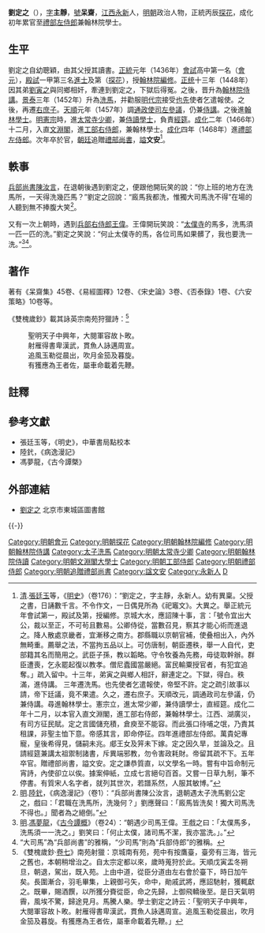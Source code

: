 {{明清人物信息框
| 姓名 = 劉定之
| 原名 =
| 圖片名稱= Liu Dingzhi.png
| 圖片大小 = 200px
| 圖片說明 = 明《[[三才圖會|三才圖會]]》載《禮部左侍郎劉文安公像》
| 最高職務 = 嘉議大夫禮部左侍郎兼翰林院學士
| 屆數 = 
| 國家 = 大明
| 前任 = 
| 繼任 = 
| 爵位 =
| 籍貫 = [[江西承宣佈政使司|江西]][[永新縣|永新縣]]
| 族裔 = 漢族
| 旗籍 = 
| 字號 = 字主靜，號呆齋
| 諡號 = 文安
| 出生日期 = [[永乐_(明朝)|永樂]]七年（1409年）
| 出生地點 = [[江西承宣佈政使司|江西]][[永新縣|永新縣]]
| 逝世日期 = [[成化|成化]]五年（1469年）
| 逝世地點 = [[北京城|京師]]
| 墓葬 =
| 配偶 =
| 親屬 = 曾祖父劉溪所、祖劉元傑、父劉髦<ref>《天一阁藏明代科举录选刊·登科录》（《景泰五年进士登科录》）</ref><br />[[劉寅之|劉寅之]]（弟）
| 出身 = 
*正統元年丙辰科一甲第三名進士及第（[[探花|探花]]）
| 經歷 = 
| 著作 = *《呆齋集》45卷、《易經圖釋》12卷、《宋史論》3卷、《否泰錄》1卷、《六安策略》10卷
}}

'''劉定之'''（{{bd|1409年||1469年|catIdx=L劉}}），[[表字|字]]'''主靜'''，[[號|號]]'''呆齋'''，[[江西承宣佈政使司|江西]][[永新|永新]]人，[[明朝|明朝]]政治人物，正統丙辰[[探花|探花]]，成化初年累官至[[禮部左侍郎|禮部左侍郎]]兼翰林院學士。

== 生平 ==
劉定之自幼聰穎，由其父授其讀書。[[正統_(年號)|正統]]元年（1436年）[[會試|會試]]高中第一名（[[會元|會元]]），[[殿試|殿試]]一甲第三名[[進士|進士]]及第（[[探花|探花]]），授[[翰林院編修|翰林院編修]]。[[正統_(年號)|正统]]十三年（1448年）因其弟[[劉寅之|劉寅之]]與同鄉相奸，牽連到劉定之，下獄后得冤。之後，晋升為[[翰林院侍講|翰林院侍講]]。[[景泰_(年號)|景泰]]三年（1452年）升為[[洗馬_(官名)|洗馬]]，并勸服[[明代宗|明代宗]]接受[[也先|也先]]使者乞遣報使。之後，再遷[[右庶子|右庶子]]。[[天順_(明朝)|天順]]元年（1457年）調[[通政使司|通政使司]][[左參議|左參議]]，仍兼[[侍講|侍講]]。之後進[[翰林學士|翰林學士]]。[[明憲宗|明憲宗]]時，進[[太常寺|太常寺]][[少卿|少卿]]，兼[[侍讀學士|侍讀學士]]，負責[[經筵|經筵]]。[[成化|成化]]二年（1466年）十二月，入直[[文淵閣|文淵閣]]，進[[工部右侍郎|工部右侍郎]]，兼翰林學士。[[成化|成化]]四年（1468年）進[[禮部左侍郎|禮部左侍郎]]。次年卒於官，[[朝廷|朝廷]]追贈[[禮部尚書|禮部尚書]]，[[謚|謚]]'''文安'''<ref>[[清|清]].[[張廷玉|張廷玉]]等，《[[明史|明史]]》（卷176）：“劉定之，字主靜，永新人。幼有異稟。父授之書，日誦數千言。不令作文，一日偶見所為《祀竈文》。大異之。舉正統元年會試第一，殿試及第，授編修。京城大水，應詔陳十事，言：「號令宜出大公，裁以至正，不可茍且數易。公卿侍從，當數召見，察其才能心術而進退之。降人散處京畿者，宜漸移之南方。郡縣職以京朝官補，使叠相出入，內外無畸重。薦舉之法，不當拘五品以上。可仿唐制，朝臣遷秩，舉一人自代，吏部籍其名而簡用之。武臣子孫，教以韜略。守令牧養為先務，毋徒取幹辦。群臣遭喪，乞永罷起復以教孝。僧尼蠹國當嚴絕。富民輸粟授官者，有犯宜追奪。」疏入留中。十三年，弟寅之與鄉人相訐，辭連定之。下獄，得白。秩滿，進侍講。 三年遷洗馬。也先使者乞遣報使，帝堅不許。定之疏引故事以請，帝下廷議，竟不果遣。久之，遷右庶子。天順改元，調通政司左參議，仍兼侍講。尋進翰林學士。憲宗立，進太常少卿，兼侍讀學士，直經筵。成化二年十二月，以本官入直文淵閣，進工部右侍郎，兼翰林學士。江西、湖廣災，有司方征民賦。定之言國儲充積，倉庾至不能容。而此張口待哺之氓，乃責其租課，非聖主恤下意。帝感其言，即命停征。四年進禮部左侍郎。萬貴妃專寵，皇後希得見，儲嗣未兆。郕王女及笄未下嫁。定之因久旱，並論及之。且請經筵兼講太祖禦制諸書，斥異端邪教，勿令害政耗財。帝留其疏不下。五年卒官。贈禮部尚書，謚文安。定之謙恭質直，以文學名一時。嘗有中旨命制元宵詩，內使卻立以俟。據案伸紙，立成七言絕句百首。又嘗一日草九制，筆不停書。有質宋人名字者，就列其世次，若譜系然，人服其敏博。”</ref>。

==軼事==
[[兵部尚書|兵部尚書]][[陳汝言|陳汝言]]，在退朝後遇到劉定之，便跟他開玩笑的說：“你上班的地方在洗馬所，一天得洗幾匹馬？”劉定之回說：“廄馬我都洗，惟獨大司馬洗不得”在場的人聽到無不捧腹大笑<ref>[[明|明]].[[陸釴|陸釴]]，《病逸漫記》（卷1）：“兵部尚書陳公汝言，退朝遇太子洗馬劉公定之，戲曰：「君職在洗馬所，洗幾何？」劉應聲曰：「廄馬皆洗矣！獨大司馬洗不得也。」聞者為之絕倒。”</ref>。

又有一次上朝時，遇到[[兵部右侍郎|兵部右侍郎]][[王偉_(正統進士)|王偉]]。王偉開玩笑說：“[[太僕寺|太僕寺]]的馬多，洗馬須一匹一匹的洗。”劉定之笑說：“何止太僕寺的馬，各位司馬如果髒了，我也要洗一洗。”<ref>[[明|明]].[[馮夢龍|馮夢龍]]，《[[古今譚概|古今譚概]]》（卷24）：“朝遇少司馬王偉。王戲之曰：「太僕馬多，洗馬須一一洗之。」劉笑曰：「何止太僕，諸司馬不潔，我亦當洗。」。”</ref><ref>“大司馬”為“兵部尚書”的雅稱，“少司馬”則為“兵部侍郎”的雅稱。</ref>。

==著作==
著有《呆齋集》45卷、《易經圖釋》12卷、《宋史論》3卷、《否泰錄》1卷、《六安策略》10卷等。

《雙槐歲鈔》載其詠英宗南苑狩獵詩：<ref>《雙槐歲鈔·[[s:雙槐歲鈔/卷7#南苑射獵|卷七]]》南苑射獵：京城南有苑，苑中有按鷹臺，臺旁有三海，皆元之舊也，本朝稍增治之。自太宗定都以來，歲時蒐狩於此。天順戊寅盂冬朔旦，朝退，駕出，既入苑。上由中道，從臣分道由左右會於臺下，時日加午矣。長圍漸合，羽毛畢集，上親御弓矢，命中，勛戚武將，應詔馳射，獲輒獻之。既畢，賜酒饌，以所獲分賚從臣，命之先歸，上御飛轎後至。是日天氣明霽，風埃不驚，歸途見月。馬騰人樂。學士劉定之詩云：「聖明天子中興年，大閱軍容故卜畋。射雁得書卑漢武，貫魚人詠邁周宣。追風玉勒從晨出，吹月金笳及暮旋。有獲應為王者佐，屬車命載着先鞭。」</ref>
:聖明天子中興年，大閱軍容故卜畋。
:射雁得書卑漢武，貫魚人詠邁周宣。
:追風玉勒從晨出，吹月金笳及暮旋。
:有獲應為王者佐，屬車命載着先鞭。

==註釋==
<div class="references-small">
<references></references>
</div>

==參考文獻==
*張廷玉等，《明史》，中華書局點校本
*陸釴，《病逸漫記》
*馮夢龍，《古今譚槩》

==外部連結==
*[https://web.archive.org/web/20120822191512/http://fuzhuang.bjdclib.com/subdb/exam/examperson/200908/t20090831_27264.html 劉定之] 北京市東城區圖書館

{{-}}
{{正統元年丙辰科殿試金榜}}
{{DEFAULTSORT:Liu劉}}

[[Category:明朝會元|Category:明朝會元]]
[[Category:明朝探花|Category:明朝探花]]
[[Category:明朝翰林院編修|Category:明朝翰林院編修]]
[[Category:明朝翰林院侍講|Category:明朝翰林院侍講]]
[[Category:太子洗馬|Category:太子洗馬]]
[[Category:明朝太常寺少卿|Category:明朝太常寺少卿]]
[[Category:明朝翰林院侍讀|Category:明朝翰林院侍讀]]
[[Category:明朝文淵閣大學士|Category:明朝文淵閣大學士]]
[[Category:明朝工部侍郎|Category:明朝工部侍郎]]
[[Category:明朝禮部侍郎|Category:明朝禮部侍郎]]
[[Category:明朝追贈禮部尚書|Category:明朝追贈禮部尚書]]
[[Category:諡文安|Category:諡文安]]
[[Category:永新人|Category:永新人]]
[[Category:劉姓|D]]